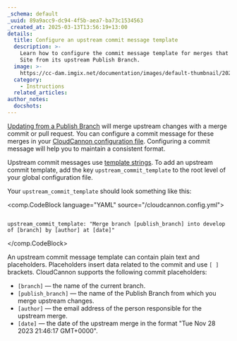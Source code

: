 ```yaml
---
_schema: default
_uuid: 89a9acc9-dc94-4f5b-aea7-ba73c1534563
_created_at: 2025-03-13T13:56:19+13:00
details:
  title: Configure an upstream commit message template
  description: >-
    Learn how to configure the commit message template for merges that update your
    Site from its upstream Publish Branch.
  image: >-
    https://cc-dam.imgix.net/documentation/images/default-thumbnail/2023-Q4/CloudCannon-Documentation-Thumbnail.png
  category:
    - Instructions
  related_articles:
author_notes:
  docshots:
---
```

[Updating from a Publish Branch](/documentation/articles/update-from-a-publish-branch/) will merge upstream changes with a merge commit or pull request. You can configure a commit message for these merges in your [CloudCannon configuration file](/documentation/articles/create-your-cloudcannon-configuration-file/). Configuring a commit message will help you to maintain a consistent format.

Upstream commit messages use [template strings](/documentation/articles/configure-your-template-strings/). To add an upstream commit template, add the key `upstream_commit_template` to the root level of your global configuration file.

Your `upstream_commit_template` should look something like this:

<comp.CodeBlock language="YAML" source="/cloudcannon.config.yml">
``````````

upstream_commit_template: "Merge branch [publish_branch] into develop of [branch] by [author] at [date]"

``````````
</comp.CodeBlock>

An upstream commit message template can contain plain text and placeholders. Placeholders insert data related to the commit and use `[ ]` brackets. CloudCannon supports the following commit placeholders:

* `[branch]` — the name of the current branch.
* `[publish_branch]` — the name of the Publish Branch from which you merge upstream changes.
* `[author]` — the email address of the person responsible for the upstream merge.
* `[date]` — the date of the upstream merge in the format "Tue Nov 28 2023 21:46:17 GMT+0000".